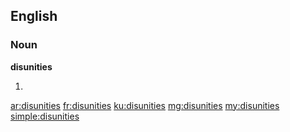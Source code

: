 ==English==

===Noun===
'''disunities'''

# {{plural of|disunity}}

[[ar:disunities]]
[[fr:disunities]]
[[ku:disunities]]
[[mg:disunities]]
[[my:disunities]]
[[simple:disunities]]